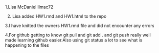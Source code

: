   1.Lisa McDaniel llmac72
  
  2. Lisa added HW1.rmd and HW1.html to the repo
  
  3.I have knitted the owners HW1.rmd file and did not encounter any errors
  
  4.For github getting to know git pull and git add . and git push really well made learning github easier.Also using git status a lot to see what is happening to the files 